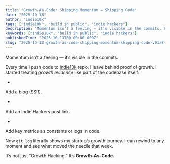 ```yaml
---
title: "Growth-As-Code: Shipping Momentum = Shipping Code"
date: "2025-10-13"
author: "indie10k"
tags: ["indie10k", "build in public", "indie hackers"]
description: "Momentum isn’t a feeling — it’s visible in the commits. Every time I push code to Indie10k repo, I leave behind proof of growth. I started treating growth..."
keywords: ["indie10k", "build in public", "indie hackers"]
publishedTime: "2025-10-13T00:00:00.000Z"
slug: "2025-10-13-growth-as-code-shipping-momentum-shipping-code-v01zE4SJ6RCEYdie8DBf"
---
```


Momentum isn’t a feeling — it’s visible in the commits.

Every time I push code to [Indie10k](https://indie10k.com) repo, I leave behind proof of growth.
I started treating *growth evidence* like part of the codebase itself:

- 
Add a blog (SSR).

- 
Add an Indie Hackers post link.

- 
Add key metrics as constants or logs in code.

Now `git log` literally shows my startup’s growth journey.
I can rewind to any moment and see what moved the needle that week.

It’s not just “Growth Hacking.”
It’s **Growth-As-Code.**